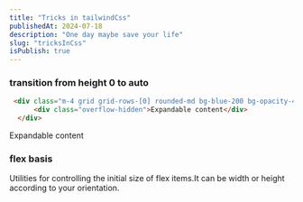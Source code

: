 ```yaml
---
title: "Tricks in tailwindCss"
publishedAt: 2024-07-18
description: "One day maybe save your life"
slug: "tricksInCss"
isPublish: true
---
```

### transition from height 0 to auto 
```html
 <div class="m-4 grid grid-rows-[0] rounded-md bg-blue-200 bg-opacity-40 p-4 transition-all duration-500 ease-in-out hover:grid-rows-1">
      <div class="overflow-hidden">Expandable content</div>
  </div>
```
<div class="m-4 grid grid-rows-[0] rounded-md bg-blue-200 bg-opacity-40 p-4 transition-all duration-500 ease-in-out hover:grid-rows-1">
    <div class="overflow-hidden">Expandable content</div>
</div>

### flex basis
Utilities for controlling the initial size of flex items.It can be width or height according to your orientation.